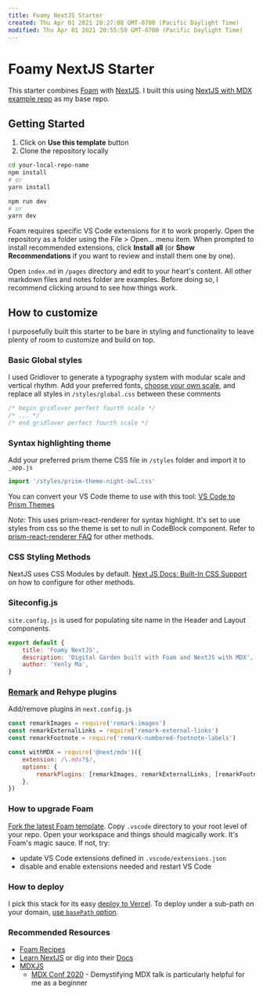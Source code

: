 ```yaml
---
title: Foamy NextJS Starter
created: Thu Apr 01 2021 20:27:08 GMT-0700 (Pacific Daylight Time)
modified: Thu Apr 01 2021 20:55:59 GMT-0700 (Pacific Daylight Time)
---
```


# Foamy NextJS Starter

This starter combines [Foam](https://foambubble.github.io/foam) with [NextJS](https://nextjs.org). I built this using [NextJS with MDX example repo](https://github.com/vercel/next.js/tree/canary/examples/with-mdx) as my base repo.

## Getting Started

1. Click on **Use this template** button
2. Clone the repository locally

```bash
cd your-local-repo-name
npm install
# or
yarn install

npm run dev
# or
yarn dev
```

Foam requires specific VS Code extensions for it to work properly. Open the repository as a folder using the File > Open... menu item. When prompted to install recommended extensions, click **Install all** (or **Show Recommendations** if you want to review and install them one by one).

Open `index.md` in `/pages` directory and edit to your heart's content. All other markdown files and notes folder are examples. Before doing so, I recommend clicking around to see how things work.

## How to customize

I purposefully built this starter to be bare in styling and functionality to leave plenty of room to customize and build on top.

### Basic Global styles

I used Gridlover to generate a typography system with modular scale and vertical rhythm. Add your preferred fonts, [choose your own scale](https://www.gridlover.net/try), and replace all styles in `/styles/global.css` between these comments

```css
/* begin gridlover perfect fourth scale */
/* ... */
/* end gridlover perfect fourth scale */
```

### Syntax highlighting theme

Add your preferred prism theme CSS file in `/styles` folder and import it to `_app.js`

```javascript
import '/styles/prism-theme-night-owl.css'
```

You can convert your VS Code theme to use with this tool:
[VS Code to Prism Themes](https://prism.dotenv.dev/)

_Note:_ This uses prism-react-renderer for syntax highlight. It's set to use styles from css so the theme is set to null in CodeBlock component. Refer to [prism-react-renderer FAQ](https://github.com/FormidableLabs/prism-react-renderer#faq) for other methods.

### CSS Styling Methods

NextJS uses CSS Modules by default. [Next JS Docs: Built-In CSS Support](https://nextjs.org/docs/basic-features/built-in-css-support) on how to configure for other methods.

### Siteconfig.js

`site.config.js` is used for populating site name in the Header and Layout components.

```javascript
export default {
	title: 'Foamy NextJS',
	description: 'Digital Garden built with Foam and NextJS with MDX',
	author: 'Yenly Ma',
}
```

### [Remark](https://github.com/remarkjs/remark/blob/main/doc/plugins.md) and Rehype plugins

Add/remove plugins in `next.config.js`

```javascript
const remarkImages = require('remark-images')
const remarkExternalLinks = require('remark-external-links')
const remarkFootnote = require('remark-numbered-footnote-labels')

const withMDX = require('@next/mdx')({
	extension: /\.mdx?$/,
	options: {
		remarkPlugins: [remarkImages, remarkExternalLinks, [remarkFootnotes]],
	},
})
```

### How to upgrade Foam

[Fork the latest Foam template](https://github.com/foambubble/foam-template). Copy `.vscode` directory to your root level of your repo. Open your workspace and things should magically work. It's Foam's magic sauce. If not, try:

- update VS Code extensions defined in `.vscode/extensions.json`
- disable and enable extensions needed and restart VS Code

### How to deploy

I pick this stack for its easy [deploy to Vercel](https://nextjs.org/docs/deployment). To deploy under a sub-path on your domain, [use `basePath` option](https://nextjs.org/docs/api-reference/next.config.js/basepath).

### Recommended Resources

- [Foam Recipes](https://foambubble.github.io/foam/recipes)
- [Learn NextJS](https://nextjs.org/learn/basics/create-nextjs-app) or dig into their [Docs](https://nextjs.org/docs/getting-started)
- [MDXJS](https://mdxjs.com/)
  - [MDX Conf 2020](https://egghead.io/playlists/mdx-conf-3fc2) - Demystifying MDX talk is particularly helpful for me as a beginner
